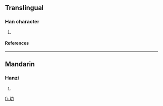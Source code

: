 ==Translingual==
===Han character===
{{Han char|rn=96|rad=玉|as=02|sn=6|four=|canj=一土大尸 (MGKS)}}
# {{defn|Han|sort=玉02}}
====References====
{{Han ref|kx=0727.080|dkj=20831|dj=1139.040|hdz=21101.120|uh=738F|ud=29583}}

----
==Mandarin==
===Hanzi===
{{cmn-hanzi|pin=[[lè]] (le4)|wg=le<sup>4</sup>}}
# {{defn|Mandarin}}

[[fr:玏]]